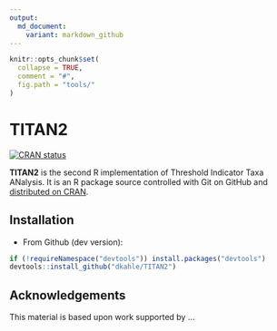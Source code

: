 ```yaml
---
output:
  md_document:
    variant: markdown_github
---
```


<!-- README.md is generated from README.Rmd. Please edit that file -->

```r
knitr::opts_chunk$set(
  collapse = TRUE,
  comment = "#",
  fig.path = "tools/"
)
```

# TITAN2

<!-- badges: start -->
[![CRAN status](https://www.r-pkg.org/badges/version/TITAN2)](https://cran.r-project.org/package=TITAN2)
<!-- badges: end -->

__TITAN2__ is the second R implementation of Threshold Indicator Taxa ANalysis. It is an R package source controlled with Git on GitHub and [distributed on CRAN](https://cran.r-project.org/package=TITAN2).



## Installation

* From Github (dev version): 
```r
if (!requireNamespace("devtools")) install.packages("devtools")
devtools::install_github("dkahle/TITAN2")
```





## Acknowledgements

This material is based upon work supported by ...
